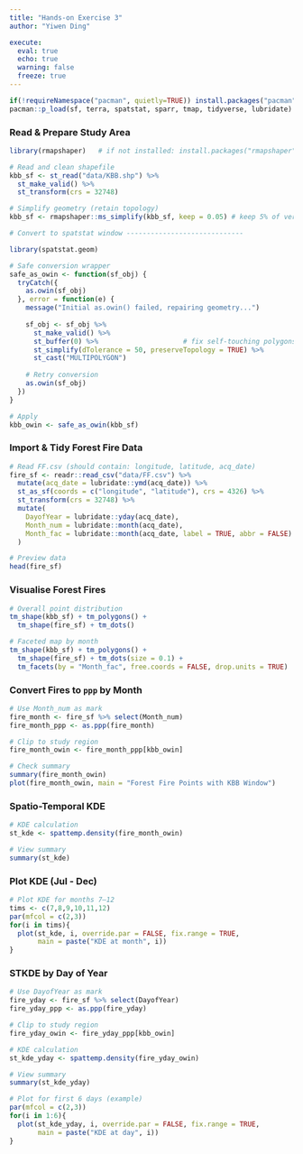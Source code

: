 ```yaml
---
title: "Hands-on Exercise 3"
author: "Yiwen Ding"

execute: 
  eval: true
  echo: true
  warning: false
  freeze: true
---
```


```r
if(!requireNamespace("pacman", quietly=TRUE)) install.packages("pacman")
pacman::p_load(sf, terra, spatstat, sparr, tmap, tidyverse, lubridate)
```

### Read & Prepare Study Area

```r
library(rmapshaper)   # if not installed: install.packages("rmapshaper")

# Read and clean shapefile
kbb_sf <- st_read("data/KBB.shp") %>%
  st_make_valid() %>%
  st_transform(crs = 32748)

# Simplify geometry (retain topology)
kbb_sf <- rmapshaper::ms_simplify(kbb_sf, keep = 0.05) # keep 5% of vertices

# Convert to spatstat window -----------------------------

library(spatstat.geom)

# Safe conversion wrapper
safe_as_owin <- function(sf_obj) {
  tryCatch({
    as.owin(sf_obj)
  }, error = function(e) {
    message("Initial as.owin() failed, repairing geometry...")
    
    sf_obj <- sf_obj %>%
      st_make_valid() %>%
      st_buffer(0) %>%                     # fix self-touching polygons
      st_simplify(dTolerance = 50, preserveTopology = TRUE) %>%
      st_cast("MULTIPOLYGON")
    
    # Retry conversion
    as.owin(sf_obj)
  })
}

# Apply
kbb_owin <- safe_as_owin(kbb_sf)

```

### Import & Tidy Forest Fire Data

```r
# Read FF.csv (should contain: longitude, latitude, acq_date)
fire_sf <- readr::read_csv("data/FF.csv") %>%
  mutate(acq_date = lubridate::ymd(acq_date)) %>%
  st_as_sf(coords = c("longitude", "latitude"), crs = 4326) %>%
  st_transform(crs = 32748) %>%
  mutate(
    DayofYear = lubridate::yday(acq_date),
    Month_num = lubridate::month(acq_date),
    Month_fac = lubridate::month(acq_date, label = TRUE, abbr = FALSE)
  )

# Preview data
head(fire_sf)

```

### Visualise Forest Fires

```r
# Overall point distribution
tm_shape(kbb_sf) + tm_polygons() +
  tm_shape(fire_sf) + tm_dots()

# Faceted map by month
tm_shape(kbb_sf) + tm_polygons() +
  tm_shape(fire_sf) + tm_dots(size = 0.1) +
  tm_facets(by = "Month_fac", free.coords = FALSE, drop.units = TRUE)


```

### Convert Fires to `ppp` by Month

```r
# Use Month_num as mark
fire_month <- fire_sf %>% select(Month_num)
fire_month_ppp <- as.ppp(fire_month)

# Clip to study region
fire_month_owin <- fire_month_ppp[kbb_owin]

# Check summary
summary(fire_month_owin)
plot(fire_month_owin, main = "Forest Fire Points with KBB Window")

```

### Spatio-Temporal KDE

```r
# KDE calculation
st_kde <- spattemp.density(fire_month_owin)

# View summary
summary(st_kde)

```

### Plot KDE (Jul - Dec)

```r
# Plot KDE for months 7–12
tims <- c(7,8,9,10,11,12)
par(mfcol = c(2,3))
for(i in tims){
  plot(st_kde, i, override.par = FALSE, fix.range = TRUE,
       main = paste("KDE at month", i))
}
```

### STKDE by Day of Year

```r
# Use DayofYear as mark
fire_yday <- fire_sf %>% select(DayofYear)
fire_yday_ppp <- as.ppp(fire_yday)

# Clip to study region
fire_yday_owin <- fire_yday_ppp[kbb_owin]

# KDE calculation
st_kde_yday <- spattemp.density(fire_yday_owin)

# View summary
summary(st_kde_yday)

# Plot for first 6 days (example)
par(mfcol = c(2,3))
for(i in 1:6){
  plot(st_kde_yday, i, override.par = FALSE, fix.range = TRUE,
       main = paste("KDE at day", i))
}

```
